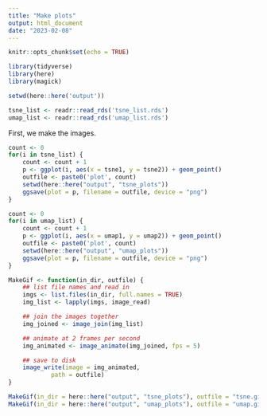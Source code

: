 ```yaml
---
title: "Make plots"
output: html_document
date: "2023-02-08"
---
```


```r
knitr::opts_chunk$set(echo = TRUE)
```

```r
library(tidyverse)
library(here)
library(magick)

setwd(here::here('output'))

tsne_list <- readr::read_rds('tsne_list.rds')
umap_list <- readr::read_rds('umap_list.rds')
```
First, we make the images.

```r
count <- 0
for(i in tsne_list) {
    count <- count + 1
    p <- ggplot(i, aes(x = tsne1, y = tsne2)) + geom_point()
    outfile <- paste0('plot', count)
    setwd(here::here("output", "tsne_plots"))
    ggsave(plot = p, filename = outfile, device = "png")
}
```

```r
count <- 0
for(i in umap_list) {
    count <- count + 1
    p <- ggplot(i, aes(x = umap1, y = umap2)) + geom_point()
    outfile <- paste0('plot', count)
    setwd(here::here("output", "umap_plots"))
    ggsave(plot = p, filename = outfile, device = "png")
}
```


```r
MakeGif <- function(in_dir, outfile) {
    ## list file names and read in
    imgs <- list.files(in_dir, full.names = TRUE)
    img_list <- lapply(imgs, image_read)

    ## join the images together
    img_joined <- image_join(img_list)

    ## animate at 2 frames per second
    img_animated <- image_animate(img_joined, fps = 5)

    ## save to disk
    image_write(image = img_animated,
            path = outfile)
}
```

```r
MakeGif(in_dir = here::here("output", "tsne_plots"), outfile = "tsne.gif")
MakeGif(in_dir = here::here("output", "umap_plots"), outfile = "umap.gif")
```



